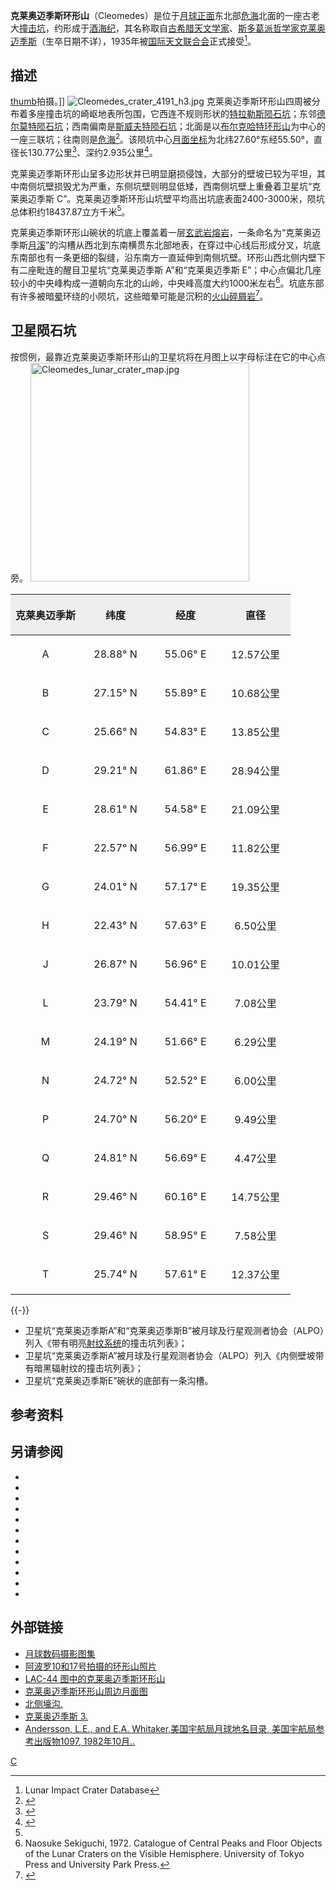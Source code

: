 {{lunar crater data|
 image=Cleomedes crater 4054 h3.jpg|240px|
 caption=[[月球轨道器4号|月球轨道器4号]]拍摄的图像|
 latitude=27.60|
 N_or_S=N|
 longitude=55.50|
 E_or_W=E|
 diameter=130.77公里|
 depth=2.935公里|
 colong=304|
 eponym=[[克莱奥迈季斯|克莱奥迈季斯]]}}
'''克莱奥迈季斯环形山'''（Cleomedes）是位于[[月球正面|月球正面]]东北部[[危海|危海]]北面的一座古老大[[撞击坑|撞击坑]]，约形成于[[酒海纪|酒海纪]]，其名称取自[[古希腊|古希腊]][[天文学家|天文学家]]、[[斯多葛主义|斯多葛派]][[哲学家|哲学家]][[克莱奥迈季斯|克莱奥迈季斯]]（生卒日期不详），1935年被[[国际天文联合会|国际天文联合会]]正式接受<ref name=LICD>Lunar Impact Crater Database</ref>。

==描述==
[[image:Cleomedes_-_LROC_-_WAC.JPG|thumb]]拍摄。]]
[[Image:Cleomedes_crater_4191_h3.jpg|thumb]]
克莱奥迈季斯环形山四周被分布着多座撞击坑的崎岖地表所包围，它西连不规则形状的[[特拉勒斯陨石坑|特拉勒斯陨石坑]]；东邻[[德尔莫特陨石坑|德尔莫特陨石坑]]；西南偏南是[[斯威夫特陨石坑|斯威夫特陨石坑]]；北面是以[[布尔克哈特环形山|布尔克哈特环形山]]为中心的一座三联坑；往南则是[[危海|危海]]<ref>{{Cite web |url=http://planetarynames.wr.usgs.gov/images/Lunar/lac_44_lo.pdf |title=Crater Cleomedes on the map LAC-44 |accessdate=2016-04-09 |archive-date=2013-02-20 |archive-url=https://web.archive.org/web/20130220163022/http://planetarynames.wr.usgs.gov/images/Lunar/lac_44_lo.pdf |dead-url=no }}</ref>。该陨坑中心[[月面坐标|月面坐标]]为北纬27.60°东经55.50°，直径长130.77公里<ref name="IAU">{{Cite web |url=http://planetarynames.wr.usgs.gov/Feature/1239 |title=Directory of the International Astronomical Union |accessdate=2016-04-09 |archive-date=2020-11-27 |archive-url=https://web.archive.org/web/20201127013357/https://planetarynames.wr.usgs.gov/Feature/1239 |dead-url=no }}</ref>、深约2.935公里<ref>{{Cite web |url=http://fisherka.csolutionshosting.net/astronote/plan/craterdepth/html/CraterDepthFeatureNameWestfall.html |title=John E. Westfall's Atlas of the Lunar Terminator, Cambridge Univ. Press (2000) |accessdate=2016-04-09 |archive-date=2014-12-18 |archive-url=https://archive.today/20141218234310/http://fisherka.csolutionshosting.net/astronote/plan/craterdepth/html/CraterDepthFeatureNameWestfall.html |dead-url=no }}</ref>。

克莱奥迈季斯环形山呈多边形状并已明显磨损侵蚀，大部分的壁坡已较为平坦，其中南侧坑壁损毁尤为严重，东侧坑壁则明显低矮，西南侧坑壁上重叠着卫星坑“克莱奥迈季斯 C”。克莱奥迈季斯环形山坑壁平均高出坑底表面2400-3000米，陨坑总体积约18437.87立方千米<ref name="LICD"/>。

克莱奥迈季斯环形山碗状的坑底上覆盖着一层[[玄武岩|玄武岩]][[熔岩|熔岩]]，一条命名为“克莱奥迈季斯[[月溪|月溪]]”的沟槽从西北到东南横贯东北部地表，在穿过中心线后形成分叉，坑底东南部也有一条更细的裂缝，沿东南方一直延伸到南侧坑壁。环形山西北侧内壁下有二座毗连的醒目卫星坑“克莱奥迈季斯 A”和“克莱奥迈季斯 E”；中心点偏北几座较小的中央峰构成一道朝向东北的山岭，中央峰高度大约1000米左右<ref>Naosuke Sekiguchi, 1972. Catalogue of Central Peaks and Floor Objects of the Lunar Craters on the Visible Hemisphere. University of Tokyo Press and University Park Press.</ref>。坑底东部有许多被暗[[晕|晕]]环绕的小陨坑，这些暗晕可能是沉积的[[火山碎屑岩|火山碎屑岩]]<ref>{{Cite web |url=http://www.lpod.org/?m=20060702 |title=Cleomedes Unveiled. LPOD (Repeat 10/6). |accessdate=2016-04-09 |archive-date=2015-07-04 |archive-url=https://web.archive.org/web/20150704000849/http://www.lpod.org/?m=20060702 |dead-url=no }}</ref>。

==卫星陨石坑==
按惯例，最靠近克莱奥迈季斯环形山的卫星坑将在月图上以字母标注在它的中心点旁。
[[Image:Cleomedes_lunar_crater_map.jpg|350px]]
{| class="wikitable"
!width="25%" style="background:#eeeeee;" |克莱奥迈季斯 
!width="25%" style="background:#eeeeee;" |纬度
!width="25%" style="background:#eeeeee;" |经度
!width="25%" style="background:#eeeeee;" |直径
|-
|align="center"|A
|align="center"|28.88° N
|align="center"|55.06° E
|align="center"|12.57公里
|-
|align="center"|B
|align="center"|27.15° N
|align="center"|55.89° E
|align="center"|10.68公里
|-
|align="center"|C
|align="center"|25.66° N
|align="center"|54.83° E
|align="center"|13.85公里
|-
|align="center"|D
|align="center"|29.21° N
|align="center"|61.86° E
|align="center"|28.94公里
|-
|align="center"|E
|align="center"|28.61° N
|align="center"|54.58° E
|align="center"|21.09公里
|-
|align="center"|F
|align="center"|22.57° N
|align="center"|56.99° E
|align="center"|11.82公里
|-
|align="center"|G
|align="center"|24.01° N
|align="center"|57.17° E
|align="center"|19.35公里
|-
|align="center"|H
|align="center"|22.43° N
|align="center"|57.63° E
|align="center"|6.50公里
|-
|align="center"|J
|align="center"|26.87° N
|align="center"|56.96° E
|align="center"|10.01公里
|-
|align="center"|L
|align="center"|23.79° N
|align="center"|54.41° E
|align="center"|7.08公里
|-
|align="center"|M
|align="center"|24.19° N
|align="center"|51.66° E
|align="center"|6.29公里
|-
|align="center"|N
|align="center"|24.72° N
|align="center"|52.52° E
|align="center"|6.00公里
|-
|align="center"|P
|align="center"|24.70° N
|align="center"|56.20° E
|align="center"|9.49公里
|-
|align="center"|Q
|align="center"|24.81° N
|align="center"|56.69° E
|align="center"|4.47公里
|-
|align="center"|R
|align="center"|29.46° N
|align="center"|60.16° E
|align="center"|14.75公里
|-
|align="center"|S
|align="center"|29.46° N
|align="center"|58.95° E
|align="center"|7.58公里
|-
|align="center"|T
|align="center"|25.74° N
|align="center"|57.61° E
|align="center"|12.37公里
|}{{-}}
*卫星坑“克莱奥迈季斯A”和“克莱奥迈季斯B”被月球及行星观测者协会（ALPO）列入《带有明亮[[射纹系统|射纹系统]]的撞击坑列表》；
*卫星坑“克莱奥迈季斯A”被月球及行星观测者协会（ALPO）列入《内侧壁坡带有暗黑辐射纹的撞击坑列表》；
*卫星坑“克莱奥迈季斯E”碗状的底部有一条沟槽。

==参考资料==
{{Reflist}}  
==另请参阅==
{{refend}}
{{refbegin}}
* {{cite book
  | last1 = Andersson
  | first1 = L. E.
  | last2 = Whitaker
  | first2 = E. A.
  | authorlink2 = Ewen Whitaker
  | date = 1982
  | title = [[NASA|NASA]] Catalogue of Lunar Nomenclature
  | publisher = NASA RP-1097
  | ref = harv
  }}
* {{cite web
  | last = Blue
  | first = Jennifer
  | date = July 25, 2007
  | title = Gazetteer of Planetary Nomenclature
  | publisher = [[United_States_Geological_Survey|USGS]]
  | url = http://planetarynames.wr.usgs.gov/
  | accessdate = 2007-08-05
  | ref = harv
  | archive-date = 2018-12-25
  | archive-url = https://web.archive.org/web/20181225170157/https://planetarynames.wr.usgs.gov/
  | dead-url = no
  }}
* {{cite book
  | last1 = Bussey
  | first1 = B.
  | authorlink1 = Ben Bussey
  | last2 = Spudis
  | first2 = P.
  | authorlink2 = Paul Spudis
  | date = 2004
  | title = The Clementine Atlas of the Moon
  | publisher = Cambridge University Press
  | location = New York
  | isbn = 978-0-521-81528-4
  | ref = harv
  }}
* {{cite book
  | last1 = Cocks
  | first1 = Elijah E.
  | last2 = Cocks
  | first2 = Josiah C.
  | date = 1995
  | title = Who's Who on the Moon: A Biographical Dictionary of Lunar Nomenclature
  | url = https://archive.org/details/isbn_9780936389271
  | publisher = Tudor Publishers
  | isbn = 978-0-936389-27-1
  | ref = harv
  }}
* {{cite web
  | last = McDowell
  | first = Jonathan
  | date = July 15, 2007
  | url = http://host.planet4589.org/astro/lunar/
  | title = Lunar Nomenclature
  | publisher = Jonathan's Space Report
  | accessdate = 2007-10-24
  | ref = harv
  | archive-date = 2018-12-25
  | archive-url = https://web.archive.org/web/20181225170156/http://host.planet4589.org/astro/lunar/
  | dead-url = no
  }}
* {{cite journal| last1 = Menzel| first1 = D. H.| last2 = Minnaert| first2 = M.| last3 = Levin| first3 = B.| last4 = Dollfus| first4 = A.| last5 = Bell| first5 = B.| title = Report on Lunar Nomenclature by the Working Group of Commission 17 of the IAU| doi = 10.1007/BF00171763| journal = Space Science Reviews| volume = 12| issue = 2| pages = 136–186| date = 1971| bibcode = 1971SSRv...12..136M| ref = harv}}
* {{cite book
  | first = Patrick
  | last = Moore
  | authorlink = Patrick Moore
  | date = 2001
  | title = On the Moon
  | url = https://archive.org/details/patrickmooreonmo00patr
  | publisher = Sterling Publishing Co.
  | isbn = 978-0-304-35469-6
  | ref = harv
  }}
* {{cite book
  | first = Fred W.
  | last = Price
  | date = 1988
  | title = The Moon Observer's Handbook
  | publisher = Cambridge University Press
  | isbn = 978-0-521-33500-3
  | ref = harv
  }}
* {{cite book
  | last = Rükl
  | first = Antonín
  | authorlink = Antonín Rükl
  | date = 1990
  | title = Atlas of the Moon
  | publisher = Kalmbach Books
  | isbn = 978-0-913135-17-4
  | ref = harv
  }}
* {{cite book
  | last = Webb
  | first = Rev. T. W.
  | authorlink = Thomas William Webb
  | date = 1962
  | title = Celestial Objects for Common Telescopes
  | url = https://archive.org/details/celestialobjects00webb
  | edition = 6th revised
  | publisher = Dover
  | isbn = 978-0-486-20917-3
  | ref = harv
  }}
* {{cite book
  | first = Ewen A.
  | last = Whitaker
  | authorlink = Ewen Whitaker
  | date = 1999
  | title = Mapping and Naming the Moon
  | publisher = Cambridge University Press
  | isbn = 978-0-521-62248-6
  | ref = harv
  }}
* {{cite book
  | first = Peter T.
  | last = Wlasuk
  | date = 2000
  | title = Observing the Moon
  | publisher = Springer
  | isbn = 978-1-85233-193-1
  | ref = harv
 }}
{{refend}}
==外部链接==
*[http://www.lpi.usra.edu/resources/lunar_orbiter/bin/srch_nam.shtml?Cleomedes%7C0 月球数码摄影图集] {{Wayback|url=http://www.lpi.usra.edu/resources/lunar_orbiter/bin/srch_nam.shtml?Cleomedes%7C0 |date=20201127012815 }}
*[http://www.lpi.usra.edu/resources/apollo/search/feature/?feature=Cleomedes 阿波罗10和17号拍摄的环形山照片] {{Wayback|url=http://www.lpi.usra.edu/resources/apollo/search/feature/?feature=Cleomedes |date=20201127013334 }}
*[http://www.lpi.usra.edu/resources/mapcatalog/LAC/lac44/ LAC-44 图中的克莱奥迈季斯环形山]{{Wayback|url=http://www.lpi.usra.edu/resources/mapcatalog/LAC/lac44/ |date=20170728210736 }}
*[http://www.lpi.usra.edu/resources/mapcatalog/usgs/I707/ 克莱奥迈季斯环形山周边月面图]{{Wayback|url=http://www.lpi.usra.edu/resources/mapcatalog/usgs/I707/ |date=20180530190604 }}
*[http://lpod.wikispaces.com/May+26%2C+2008 北侧壕沟.]{{Wayback|url=http://lpod.wikispaces.com/May+26%2C+2008 |date=20180531004010 }}
*[http://lpod.wikispaces.com/August+4%2C+2013 克莱奥迈季斯 3.]
*[http://planet4589.org/astro/lunar/RP-1097.pdf Andersson, L.E., and E.A. Whitaker,美国宇航局月球地名目录, 美国宇航局参考出版物1097, 1982年10月..]{{Wayback|url=http://planet4589.org/astro/lunar/RP-1097.pdf |date=20141006125838 }}

[[Category:月球环形山|C]]
{{月球環形山 (C-F)}}